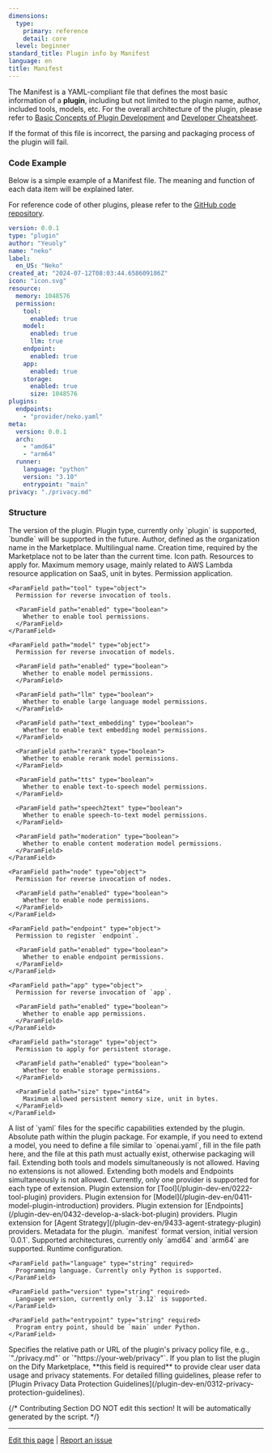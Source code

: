 ```yaml
---
dimensions:
  type:
    primary: reference
    detail: core
  level: beginner
standard_title: Plugin info by Manifest
language: en
title: Manifest
---
```


The Manifest is a YAML-compliant file that defines the most basic information of a **plugin**, including but not limited to the plugin name, author, included tools, models, etc. For the overall architecture of the plugin, please refer to [Basic Concepts of Plugin Development](/plugin-dev-en/0111-getting-started-dify-plugin) and [Developer Cheatsheet](/plugin-dev-en/0131-cheatsheet).

If the format of this file is incorrect, the parsing and packaging process of the plugin will fail.

### Code Example

Below is a simple example of a Manifest file. The meaning and function of each data item will be explained later.

For reference code of other plugins, please refer to the [GitHub code repository](https://github.com/langgenius/dify-official-plugins/blob/main/tools/google/manifest.yaml).

```yaml
version: 0.0.1
type: "plugin"
author: "Yeuoly"
name: "neko"
label:
  en_US: "Neko"
created_at: "2024-07-12T08:03:44.658609186Z"
icon: "icon.svg"
resource:
  memory: 1048576
  permission:
    tool:
      enabled: true
    model:
      enabled: true
      llm: true
    endpoint:
      enabled: true
    app:
      enabled: true
    storage:
      enabled: true
      size: 1048576
plugins:
  endpoints:
    - "provider/neko.yaml"
meta:
  version: 0.0.1
  arch:
    - "amd64"
    - "arm64"
  runner:
    language: "python"
    version: "3.10"
    entrypoint: "main"
privacy: "./privacy.md"
```

### Structure

<ParamField path="version" type="version" required>
  The version of the plugin.
</ParamField>

<ParamField path="type" type="string" required>
  Plugin type, currently only `plugin` is supported, `bundle` will be supported in the future.
</ParamField>

<ParamField path="author" type="string" required>
  Author, defined as the organization name in the Marketplace.
</ParamField>

<ParamField path="label" type="object" required>
  Multilingual name.
</ParamField>

<ParamField path="created_at" type="RFC3339" required>
  Creation time, required by the Marketplace not to be later than the current time.
</ParamField>

<ParamField path="icon" type="string" required>
  Icon path.
</ParamField>

<ParamField path="resource" type="object">
  Resources to apply for.
  
  <ParamField path="memory" type="int64">
    Maximum memory usage, mainly related to AWS Lambda resource application on SaaS, unit in bytes.
  </ParamField>
  
  <ParamField path="permission" type="object">
    Permission application.
    
    <ParamField path="tool" type="object">
      Permission for reverse invocation of tools.
      
      <ParamField path="enabled" type="boolean">
        Whether to enable tool permissions.
      </ParamField>
    </ParamField>
    
    <ParamField path="model" type="object">
      Permission for reverse invocation of models.
      
      <ParamField path="enabled" type="boolean">
        Whether to enable model permissions.
      </ParamField>
      
      <ParamField path="llm" type="boolean">
        Whether to enable large language model permissions.
      </ParamField>
      
      <ParamField path="text_embedding" type="boolean">
        Whether to enable text embedding model permissions.
      </ParamField>
      
      <ParamField path="rerank" type="boolean">
        Whether to enable rerank model permissions.
      </ParamField>
      
      <ParamField path="tts" type="boolean">
        Whether to enable text-to-speech model permissions.
      </ParamField>
      
      <ParamField path="speech2text" type="boolean">
        Whether to enable speech-to-text model permissions.
      </ParamField>
      
      <ParamField path="moderation" type="boolean">
        Whether to enable content moderation model permissions.
      </ParamField>
    </ParamField>
    
    <ParamField path="node" type="object">
      Permission for reverse invocation of nodes.
      
      <ParamField path="enabled" type="boolean">
        Whether to enable node permissions.
      </ParamField>
    </ParamField>
    
    <ParamField path="endpoint" type="object">
      Permission to register `endpoint`.
      
      <ParamField path="enabled" type="boolean">
        Whether to enable endpoint permissions.
      </ParamField>
    </ParamField>
    
    <ParamField path="app" type="object">
      Permission for reverse invocation of `app`.
      
      <ParamField path="enabled" type="boolean">
        Whether to enable app permissions.
      </ParamField>
    </ParamField>
    
    <ParamField path="storage" type="object">
      Permission to apply for persistent storage.
      
      <ParamField path="enabled" type="boolean">
        Whether to enable storage permissions.
      </ParamField>
      
      <ParamField path="size" type="int64">
        Maximum allowed persistent memory size, unit in bytes.
      </ParamField>
    </ParamField>
  </ParamField>
</ParamField>

<ParamField path="plugins" type="object" required>
  A list of `yaml` files for the specific capabilities extended by the plugin. Absolute path within the plugin package. For example, if you need to extend a model, you need to define a file similar to `openai.yaml`, fill in the file path here, and the file at this path must actually exist, otherwise packaging will fail.

  <Warning>
    Extending both tools and models simultaneously is not allowed.
  </Warning>
  
  <Warning>
    Having no extensions is not allowed.
  </Warning>

  <Warning>
    Extending both models and Endpoints simultaneously is not allowed.
  </Warning>
  
  <Warning>
    Currently, only one provider is supported for each type of extension.
  </Warning>
  
  <ParamField path="tools" type="array[string]">
    Plugin extension for [Tool](/plugin-dev-en/0222-tool-plugin) providers.
  </ParamField>
  
  <ParamField path="models" type="array[string]">
    Plugin extension for [Model](/plugin-dev-en/0411-model-plugin-introduction) providers.
  </ParamField>
  
  <ParamField path="endpoints" type="array[string]">
    Plugin extension for [Endpoints](/plugin-dev-en/0432-develop-a-slack-bot-plugin) providers.
  </ParamField>
  
  <ParamField path="agent_strategies" type="array[string]">
    Plugin extension for [Agent Strategy](/plugin-dev-en/9433-agent-strategy-plugin) providers.
  </ParamField>
</ParamField>

<ParamField path="meta" type="object" required>
  Metadata for the plugin.
  
  <ParamField path="version" type="version" required>
    `manifest` format version, initial version `0.0.1`.
  </ParamField>
  
  <ParamField path="arch" type="array[string]" required>
    Supported architectures, currently only `amd64` and `arm64` are supported.
  </ParamField>
  
  <ParamField path="runner" type="object" required>
    Runtime configuration.
    
    <ParamField path="language" type="string" required>
      Programming language. Currently only Python is supported.
    </ParamField>
    
    <ParamField path="version" type="string" required>
      Language version, currently only `3.12` is supported.
    </ParamField>
    
    <ParamField path="entrypoint" type="string" required>
      Program entry point, should be `main` under Python.
    </ParamField>
  </ParamField>
</ParamField>

<ParamField path="privacy" type="string">
  Specifies the relative path or URL of the plugin's privacy policy file, e.g., `"./privacy.md"` or `"https://your-web/privacy"`. If you plan to list the plugin on the Dify Marketplace, **this field is required** to provide clear user data usage and privacy statements. For detailed filling guidelines, please refer to [Plugin Privacy Data Protection Guidelines](/plugin-dev-en/0312-privacy-protection-guidelines).
</ParamField>

{/*
Contributing Section
DO NOT edit this section!
It will be automatically generated by the script.
*/}

---

[Edit this page](https://github.com/langgenius/dify-docs/edit/main/plugin-dev-en/0411-plugin-info-by-manifest.mdx) | [Report an issue](https://github.com/langgenius/dify-docs/issues/new?template=docs.yml)


